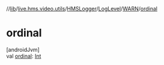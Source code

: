 //[lib](/api-reference/android/v2/home/content)/[live.hms.video.utils](../../../index)/[HMSLogger](../../index)/[LogLevel](../index)/[WARN](index)/[ordinal](ordinal)

# ordinal

[androidJvm]\
val [ordinal](ordinal): [Int](https://kotlinlang.org/api/latest/jvm/stdlib/kotlin/-int/index.html)
